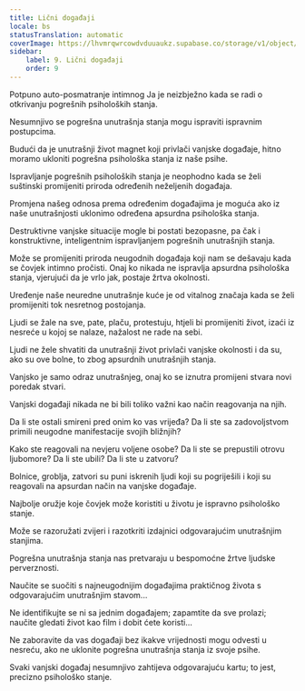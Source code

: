 ```yaml
---
title: Lični događaji
locale: bs
statusTranslation: automatic
coverImage: https://lhvmrqwrcowdvduuaukz.supabase.co/storage/v1/object/public/strapi-uploads/small_cover-tratado-de-psicologia-revolucionaria.webp-5e15e1cec4e0ebebcde5d7fc7565d8fd.webp
sidebar:
    label: 9. Lični događaji
    order: 9
---
```

Potpuno auto-posmatranje intimnog Ja je neizbježno kada se radi o otkrivanju pogrešnih psiholoških stanja.

Nesumnjivo se pogrešna unutrašnja stanja mogu ispraviti ispravnim postupcima.

Budući da je unutrašnji život magnet koji privlači vanjske događaje, hitno moramo ukloniti pogrešna psihološka stanja iz naše psihe.

Ispravljanje pogrešnih psiholoških stanja je neophodno kada se želi suštinski promijeniti priroda određenih neželjenih događaja.

Promjena našeg odnosa prema određenim događajima je moguća ako iz naše unutrašnjosti uklonimo određena apsurdna psihološka stanja.

Destruktivne vanjske situacije mogle bi postati bezopasne, pa čak i konstruktivne, inteligentnim ispravljanjem pogrešnih unutrašnjih stanja.

Može se promijeniti priroda neugodnih događaja koji nam se dešavaju kada se čovjek intimno pročisti. Onaj ko nikada ne ispravlja apsurdna psihološka stanja, vjerujući da je vrlo jak, postaje žrtva okolnosti.

Uređenje naše neuredne unutrašnje kuće je od vitalnog značaja kada se želi promijeniti tok nesretnog postojanja.

Ljudi se žale na sve, pate, plaču, protestuju, htjeli bi promijeniti život, izaći iz nesreće u kojoj se nalaze, nažalost ne rade na sebi.

Ljudi ne žele shvatiti da unutrašnji život privlači vanjske okolnosti i da su, ako su ove bolne, to zbog apsurdnih unutrašnjih stanja.

Vanjsko je samo odraz unutrašnjeg, onaj ko se iznutra promijeni stvara novi poredak stvari.

Vanjski događaji nikada ne bi bili toliko važni kao način reagovanja na njih.

Da li ste ostali smireni pred onim ko vas vrijeđa? Da li ste sa zadovoljstvom primili neugodne manifestacije svojih bližnjih?

Kako ste reagovali na nevjeru voljene osobe? Da li ste se prepustili otrovu ljubomore? Da li ste ubili? Da li ste u zatvoru?

Bolnice, groblja, zatvori su puni iskrenih ljudi koji su pogriješili i koji su reagovali na apsurdan način na vanjske događaje.

Najbolje oružje koje čovjek može koristiti u životu je ispravno psihološko stanje.

Može se razoružati zvijeri i razotkriti izdajnici odgovarajućim unutrašnjim stanjima.

Pogrešna unutrašnja stanja nas pretvaraju u bespomoćne žrtve ljudske perverznosti.

Naučite se suočiti s najneugodnijim događajima praktičnog života s odgovarajućim unutrašnjim stavom...

Ne identifikujte se ni sa jednim događajem; zapamtite da sve prolazi; naučite gledati život kao film i dobit ćete koristi...

Ne zaboravite da vas događaji bez ikakve vrijednosti mogu odvesti u nesreću, ako ne uklonite pogrešna unutrašnja stanja iz svoje psihe.

Svaki vanjski događaj nesumnjivo zahtijeva odgovarajuću kartu; to jest, precizno psihološko stanje.

